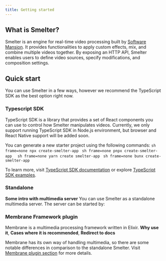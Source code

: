 ```yaml
---
title: Getting started
---
```



## What is Smelter?

Smelter is an engine for real-time video processing built by <a href="https://swmansion.com/" target="_blank">Software Mansion</a>. It provides functionalities to apply custom effects, mix, and combine multiple videos together. By exposing an HTTP API, Smelter enables users to define video sources, specify modifications, and composition settings.

## Quick start

You can use Smelter in a few ways, however we recommend the TypeScript SDK as the best option right now.

### Typescript SDK

TypeScript SDK is a library that provides a set of React components you can use to control how Smelter manipulates videos. Currently, we only support running TypeScript SDK in Node.js environment, but browser and React Native support will be added soon.

You can generate a new starter project using the following commands:
<Tabs syncKey="package-manager">
  <TabItem label="npm" icon="seti:npm">
    ```sh frame=none
    npx create-smelter-app
    ```
  </TabItem>
  <TabItem label="pnpm" icon="pnpm">
    ```sh frame=none
    pnpx create-smelter-app 
    ```
  </TabItem>
  <TabItem label="yarn" icon="seti:yarn">
    ```sh frame=none
    yarn create smelter-app
    ```
  </TabItem>
    <TabItem label="bun" icon="bun">
    ```sh frame=none
    bunx create-smelter-app
    ```
  </TabItem>
</Tabs>
  
To learn more, visit <a href="/ts-sdk">TypeScript SDK documentation</a> or explore <a href="/ts-sdk">TypeScript SDK examples</a>.

### Standalone

**Some intro with multimedia server** You can use Smelter as a standalone multimedia server. The server can be started by:


### Membrane Framework plugin

Membrane is a multimedia processing framework written in Elixir. **Why use it**, **Cases where it is recommended**, **Redirect to docs**

<Aside>Membrane has its own way of handling multimedia, so there are some notable differences in comparison to the standalone Smelter. Visit <a href="">Membrane plugin section</a> for more details.</Aside>
